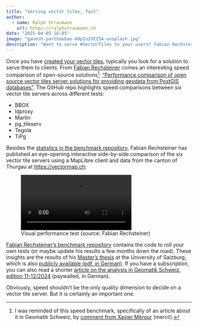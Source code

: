 ```yaml
---
title: "Serving vector tiles, fast"
author:
  - name: Ralph Straumann
    url: https://ralphstraumann.ch
date: "2025-04-05 16:05"
image: "ganesh-partheeban-A9pIo2VEI5A-unsplash.jpg"
description: "Want to serve #VectorTiles to your users? Fabian Rechsteiner’s benchmark pits six open-source servers (#BBOX, #ldproxy, #Martin, #pg_tileserv, #Tegola, #TiPg) against each other, revealing stark speed differences."
---
```


Once you have [created your vector tiles](../04-04-tool-tip-tippecanoe-command-generator/), typically you look for a solution to serve them to clients. From [Fabian Rechsteiner](https://www.linkedin.com/in/fabian-rechsteiner/) comes an interesting speed comparison of open-source solutions[^occasion]: ["Performance comparison of open source vector tiles server solutions for providing geodata from PostGIS databases"](https://github.com/FabianRechsteiner/vector-tiles-benchmark). The GitHub repo highlights speed comparisons between six vector tile servers across different tests:

- BBOX
- ldproxy
- Martin
- pg_tileserv
- Tegola
- TiPg

Besides the [statistics in the benchmark repository](https://github.com/FabianRechsteiner/vector-tiles-benchmark), Fabian Rechsteiner has published an eye-opening interactive side-by-side comparison of the six vector tile servers using a MapLibre client and data from the canton of Thurgau at <https://vectormap.ch>:

![Visual performance test (source: Fabian Rechsteiner)](fabian-rechsteiner-visual-performance-test.mp4 "Visual performance test (source: Fabian Rechsteiner)")

[Fabian Rechsteiner's benchmark repository](https://github.com/FabianRechsteiner/vector-tiles-benchmark) contains the code to roll your own tests (or maybe update his results a few months down the road). These insights are the results of his [Master's thesis](https://unigis.at/files/Mastertheses/Full/107112.pdf) at the University of Salzburg, which is also [publicly available (pdf, in German)](https://unigis.at/files/Mastertheses/Full/107112.pdf). If you have a subscription, you can also read a shorter [article on the analysis in Geomatik Schweiz, edition 11-12/2024](https://geomatik.ch) (paywalled, in German).

[^occasion]: I was reminded of this speed benchmark, specifically of an article about it in Geomatik Schweiz, by [comment from Xavier Mérour](https://www.linkedin.com/feed/update/urn:li:activity:7313906270539792386?commentUrn=urn%3Ali%3Acomment%3A%28activity%3A7313906270539792386%2C7313955020389974016%29&dashCommentUrn=urn%3Ali%3Afsd_comment%3A%287313955020389974016%2Curn%3Ali%3Aactivity%3A7313906270539792386%29) (merci!).

Obviously, speed shouldn't be the only quality dimension to decide on a vector tile server. But it is certainly an important one.
